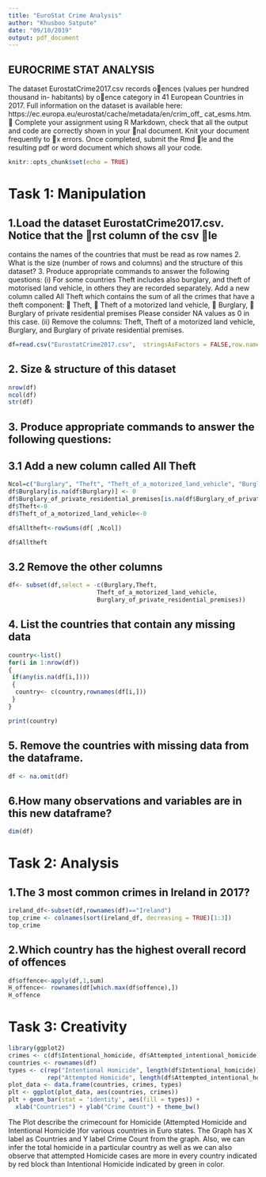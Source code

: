 ---
title: "EuroStat Crime Analysis"
author: "Khusboo Satpute"
date: "09/10/2019"
output: pdf_document
---
## EUROCRIME STAT ANALYSIS
The dataset EurostatCrime2017.csv records oences (values per hundred thousand in-
habitants) by oence category in 41 European Countries in 2017. Full information on the
dataset is available here: https://ec.europa.eu/eurostat/cache/metadata/en/crim_off_
cat_esms.htm.
 Complete your assignment using R Markdown, check that all the output and code are
correctly shown in your nal document. Knit your document frequently to x errors.
Once completed, submit the Rmd le and the resulting pdf or word document which
shows all your code.

```{r setup, include=FALSE}
knitr::opts_chunk$set(echo = TRUE)
```

# Task 1: Manipulation
## 1.Load the dataset EurostatCrime2017.csv. Notice that the rst column of the csv le
contains the names of the countries that must be read as row names 
2. What is the size (number of rows and columns) and the structure of this dataset?
3. Produce appropriate commands to answer the following questions:
(i) For some countries Theft includes also burglary, and theft of motorised land vehicle,
in others they are recorded separately. Add a new column called All Theft which
contains the sum of all the crimes that have a theft component:
 Theft,
 Theft of a motorized land vehicle,
 Burglary,
 Burglary of private residential premises
Please consider NA values as 0 in this case. 
(ii) Remove the columns: Theft, Theft of a motorized land vehicle, Burglary, and
Burglary of private residential premises.
```{r loadDataSet}
df=read.csv("EurostatCrime2017.csv",  stringsAsFactors = FALSE,row.names = 1)

```

## 2. Size & structure of this dataset
```{r Dataset Size and Structure}
nrow(df)
ncol(df)
str(df)
```

## 3. Produce appropriate commands to answer the following questions:
## 3.1 Add a new column called All Theft
```{r All_Theft}
Ncol=c("Burglary", "Theft", "Theft_of_a_motorized_land_vehicle", "Burglary_of_private_residential_premises")
df$Burglary[is.na(df$Burglary)] <- 0
df$Burglary_of_private_residential_premises[is.na(df$Burglary_of_private_residential_premises)]<- 0
df$Theft<-0
df$Theft_of_a_motorized_land_vehicle<-0

df$Alltheft<-rowSums(df[ ,Ncol])

df$Alltheft
```

## 3.2 Remove the other columns
```{r Remove Other Theft Columns}
df<- subset(df,select = -c(Burglary,Theft,
                         Theft_of_a_motorized_land_vehicle,
                         Burglary_of_private_residential_premises))
```

## 4. List the countries that contain any missing data
```{r Non NA countries}
country<-list()
for(i in 1:nrow(df)) 
{ 
 if(any(is.na(df[i,])))
 {
  country<- c(country,rownames(df[i,]))
 }
}

print(country)
```

## 5. Remove the countries with missing data from the dataframe.
```{r Omit NA}
df <- na.omit(df)
```

## 6.How many observations and variables are in this new dataframe?
```{r Updated Dataset}
dim(df)
```

# Task 2: Analysis
## 1.The 3 most common crimes in Ireland in 2017?
```{r Ireland_TOPCRIME}
ireland_df<-subset(df,rownames(df)=="Ireland")
top_crime <- colnames(sort(ireland_df, decreasing = TRUE)[1:3])
top_crime
```

## 2.Which country has the highest overall record of offences
```{r Highest_Overall}
df$offence<-apply(df,1,sum)
H_offence<- rownames(df[which.max(df$offence),])
H_offence
```

# Task 3: Creativity
```{r plot}
library(ggplot2)
crimes <- c(df$Intentional_homicide, df$Attempted_intentional_homicide)
countries <- rownames(df)
types <- c(rep("Intentional Homicide", length(df$Intentional_homicide)), 
           rep("Attempted Homicide", length(df$Attempted_intentional_homicide)))
plot_data <- data.frame(countries, crimes, types)
plt <- ggplot(plot_data, aes(countries, crimes))
plt + geom_bar(stat = 'identity', aes(fill = types)) +
  xlab("Countries") + ylab("Crime Count") + theme_bw()
```  

The Plot describe the crimecount for Homicide (Attempted Homicide and Intentional Homicide )for various countries in Euro states. The Graph has X label as Countries and Y label Crime Count from the graph. Also, we can infer the total homicide in a particular country as well as we can also observe that attempted Homicide cases are more in every country indicated by red block than Intentional Homicide indicated by green in color.
